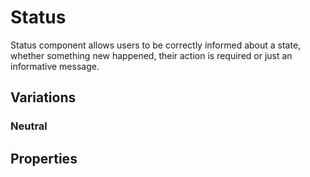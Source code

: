 
# Status

Status component allows users to be correctly informed about a state, whether something new happened, their action is required or just an informative message.

## Variations

### Neutral

<Canvas>
  <Story id="components-status--neutral" />
</Canvas>

<Canvas>
  <Story id="components-status--success" />
</Canvas>

<Canvas>
  <Story id="components-status--danger" />
</Canvas>

<Canvas>
  <Story id="components-status--info" />
</Canvas>

<Canvas>
  <Story id="components-status--guide" />
</Canvas>

<Canvas>
  <Story id="components-status--alert" />
</Canvas>

## Properties

<ArgsTable of="bq-status" />
